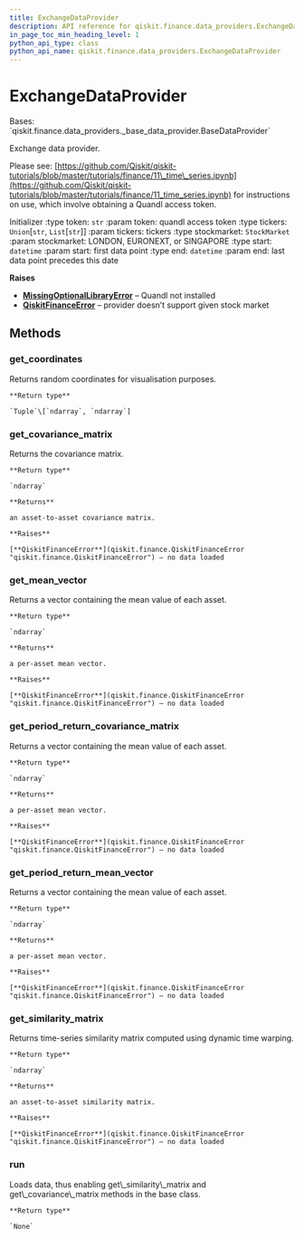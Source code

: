 ```yaml
---
title: ExchangeDataProvider
description: API reference for qiskit.finance.data_providers.ExchangeDataProvider
in_page_toc_min_heading_level: 1
python_api_type: class
python_api_name: qiskit.finance.data_providers.ExchangeDataProvider
---
```


# ExchangeDataProvider

<Class id="qiskit.finance.data_providers.ExchangeDataProvider" github="https://github.com/qiskit-community/qiskit-aqua/tree/stable/0.9/qiskit/finance/data_providers/exchange_data_provider.py" signature="ExchangeDataProvider(token, tickers, stockmarket=<StockMarket.LONDON: 'XLON'>, start=datetime.datetime(2016, 1, 1, 0, 0), end=datetime.datetime(2016, 1, 30, 0, 0))">
  Bases: `qiskit.finance.data_providers._base_data_provider.BaseDataProvider`

  Exchange data provider.

  Please see: [https://github.com/Qiskit/qiskit-tutorials/blob/master/tutorials/finance/11\_time\_series.ipynb](https://github.com/Qiskit/qiskit-tutorials/blob/master/tutorials/finance/11_time_series.ipynb) for instructions on use, which involve obtaining a Quandl access token.

  Initializer :type token: `str` :param token: quandl access token :type tickers: `Union`\[`str`, `List`\[`str`]] :param tickers: tickers :type stockmarket: `StockMarket` :param stockmarket: LONDON, EURONEXT, or SINGAPORE :type start: `datetime` :param start: first data point :type end: `datetime` :param end: last data point precedes this date

  **Raises**

  *   [**MissingOptionalLibraryError**](qiskit.aqua.MissingOptionalLibraryError "qiskit.aqua.MissingOptionalLibraryError") – Quandl not installed
  *   [**QiskitFinanceError**](qiskit.finance.QiskitFinanceError "qiskit.finance.QiskitFinanceError") – provider doesn’t support given stock market

  ## Methods

  ### get\_coordinates

  <Function id="qiskit.finance.data_providers.ExchangeDataProvider.get_coordinates" name="get_coordinates" signature="ExchangeDataProvider.get_coordinates()">
    Returns random coordinates for visualisation purposes.

    **Return type**

    `Tuple`\[`ndarray`, `ndarray`]
  </Function>

  ### get\_covariance\_matrix

  <Function id="qiskit.finance.data_providers.ExchangeDataProvider.get_covariance_matrix" name="get_covariance_matrix" signature="ExchangeDataProvider.get_covariance_matrix()">
    Returns the covariance matrix.

    **Return type**

    `ndarray`

    **Returns**

    an asset-to-asset covariance matrix.

    **Raises**

    [**QiskitFinanceError**](qiskit.finance.QiskitFinanceError "qiskit.finance.QiskitFinanceError") – no data loaded
  </Function>

  ### get\_mean\_vector

  <Function id="qiskit.finance.data_providers.ExchangeDataProvider.get_mean_vector" name="get_mean_vector" signature="ExchangeDataProvider.get_mean_vector()">
    Returns a vector containing the mean value of each asset.

    **Return type**

    `ndarray`

    **Returns**

    a per-asset mean vector.

    **Raises**

    [**QiskitFinanceError**](qiskit.finance.QiskitFinanceError "qiskit.finance.QiskitFinanceError") – no data loaded
  </Function>

  ### get\_period\_return\_covariance\_matrix

  <Function id="qiskit.finance.data_providers.ExchangeDataProvider.get_period_return_covariance_matrix" name="get_period_return_covariance_matrix" signature="ExchangeDataProvider.get_period_return_covariance_matrix()">
    Returns a vector containing the mean value of each asset.

    **Return type**

    `ndarray`

    **Returns**

    a per-asset mean vector.

    **Raises**

    [**QiskitFinanceError**](qiskit.finance.QiskitFinanceError "qiskit.finance.QiskitFinanceError") – no data loaded
  </Function>

  ### get\_period\_return\_mean\_vector

  <Function id="qiskit.finance.data_providers.ExchangeDataProvider.get_period_return_mean_vector" name="get_period_return_mean_vector" signature="ExchangeDataProvider.get_period_return_mean_vector()">
    Returns a vector containing the mean value of each asset.

    **Return type**

    `ndarray`

    **Returns**

    a per-asset mean vector.

    **Raises**

    [**QiskitFinanceError**](qiskit.finance.QiskitFinanceError "qiskit.finance.QiskitFinanceError") – no data loaded
  </Function>

  ### get\_similarity\_matrix

  <Function id="qiskit.finance.data_providers.ExchangeDataProvider.get_similarity_matrix" name="get_similarity_matrix" signature="ExchangeDataProvider.get_similarity_matrix()">
    Returns time-series similarity matrix computed using dynamic time warping.

    **Return type**

    `ndarray`

    **Returns**

    an asset-to-asset similarity matrix.

    **Raises**

    [**QiskitFinanceError**](qiskit.finance.QiskitFinanceError "qiskit.finance.QiskitFinanceError") – no data loaded
  </Function>

  ### run

  <Function id="qiskit.finance.data_providers.ExchangeDataProvider.run" name="run" signature="ExchangeDataProvider.run()">
    Loads data, thus enabling get\_similarity\_matrix and get\_covariance\_matrix methods in the base class.

    **Return type**

    `None`
  </Function>
</Class>

